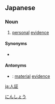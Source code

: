 {{also|人证}}
==Japanese==
{{ja-kanjitab|にん|しょう|yomi=o}}

===Noun===
{{ja-noun|にんしょう|kyu=人證}}

# {{lb|ja|investigation|sort=にんしょう}} [[personal]] [[evidence]]

====Synonyms====
* {{ja-r|人的証拠|じんてきしょうこ}}

====Antonyms====
* {{ja-r|物証|ぶっしょう}}: [[material]] [[evidence]]

[[Category:Japanese initialisms|にんしょう]]

[[ja:人証]]